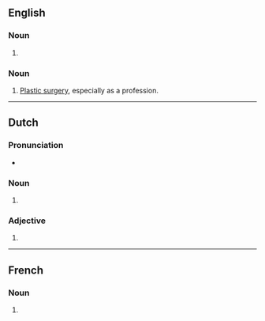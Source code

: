 {{also|plàstics}}
==English==

===Noun===
{{head|en|noun form}}

# {{plural of|en|plastic}}

===Noun===
{{en-noun|-}}

# [[plastic surgery|Plastic surgery]], especially as a profession.

----

==Dutch==

===Pronunciation===
* {{audio|nl|Nl-plastics.ogg|Audio}}

===Noun===
{{head|nl|noun plural form}}

# {{plural of|nl|plastic}}

===Adjective===
{{head|nl|adjective form}}

# {{inflection of|nl|plastic||par}}

----

==French==

===Noun===
{{head|fr|noun form|g=?}}

# {{plural of|fr|plastic}}
